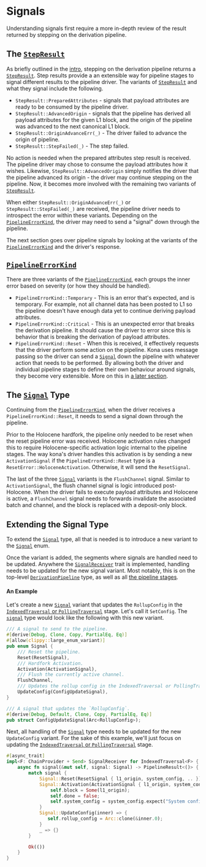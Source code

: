 # Signals

Understanding signals first require a more in-depth review of the result
returned by stepping on the derivation pipeline.


## The [`StepResult`][step-result]

As briefly outlined in the [intro](./intro.mdx), stepping on the derivation
pipeline returns a [`StepResult`][step-result]. Step results provide a
an extensible way for pipeline stages to signal different results to the
pipeline driver. The variants of [`StepResult`][step-result] and what they
signal include the following.

- `StepResult::PreparedAttributes` - signals that payload attributes are
   ready to be consumed by the pipeline driver.
- `StepResult::AdvancedOrigin` - signals that the pipeline has derived all
   payload attributes for the given L1 block, and the origin of the pipeline
   was advanced to the next canonical L1 block.
- `StepResult::OriginAdvanceErr(_)` - The driver failed to advance the
   origin of pipeline.
- `StepResult::StepFailed(_)` - The step failed.

No action is needed when the prepared attributes step result is received.
The pipeline driver may chose to consume the payload attributes how it
wishes. Likewise, `StepResult::AdvancedOrigin` simply notifies the driver
that the pipeline advanced its origin - the driver may continue stepping
on the pipeline. Now, it becomes more involved with the remaining two
variants of [`StepResult`][step-result].

When either `StepResult::OriginAdvanceErr(_)` or `StepResult::StepFailed(_)`
are received, the pipeline driver needs to introspect the error within these
variants. Depending on the [`PipelineErrorKind`][error-kind], the driver may
need to send a "signal" down through the pipeline.

The next section goes over pipeline signals by looking at the variants of
the [`PipelineErrorKind`][error-kind] and the driver's response.


## [`PipelineErrorKind`][error-kind]

There are three variants of the [`PipelineErrorKind`][error-kind], each
groups the inner error based on severity (or how they should be handled).

- `PipelineErrorKind::Temporary` - This is an error that's expected, and
   is temporary. For example, not all channel data has been posted to L1
   so the pipeline doesn't have enough data yet to continue deriving
   payload attributes.
- `PipelineErrorKind::Critical` - This is an unexpected error that breaks
   the derivation pipeline. It should cause the driver to error since this
   is behavior that is breaking the derivation of payload attributes.
- `PipelineErrorKind::Reset` - When this is received, it effectively
   requests that the driver perform some action on the pipeline. Kona
   uses message passing so the driver can send a [`Signal`][signal] down
   the pipeline with whatever action that needs to be performed. By
   allowing both the driver and individual pipeline stages to define their
   own behaviour around signals, they become very extensible. More on this
   in [a later section](#extending-the-signal-type).


## The [`Signal`][signal] Type

Continuing from the [`PipelineErrorKind`][error-kind], when the driver
receives a `PipelineErrorKind::Reset`, it needs to send a signal down
through the pipeline.

Prior to the Holocene hardfork, the pipeline only needed to be reset
when the reset pipeline error was received. Holocene activation rules
changed this to require Holocene-specific activation logic internal to
the pipeline stages. The way kona's driver handles this activation is
by sending a new `ActivationSignal` if the `PipelineErrorKind::Reset`
type is a `ResetError::HoloceneActivation`. Otherwise, it will send the
`ResetSignal`.

The last of the three [`Signal`][signal] variants is the `FlushChannel`
signal. Similar to `ActivationSignal`, the flush channel signal is logic
introduced post-Holocene. When the driver fails to execute payload
attributes and Holocene is active, a `FlushChannel` signal needs to
forwards invalidate the associated batch and channel, and the block
is replaced with a deposit-only block.


## Extending the Signal Type

To extend the [`Signal`][signal] type, all that is needed is to introduce
a new variant to the [`Signal`][signal] enum.

Once the variant is added, the segments where signals are handled need to
be updated. Anywhere the [`SignalReceiver`][receiver] trait is
implemented, handling needs to be updated for the new signal variant. Most
notably, this is on the top-level [`DerivationPipeline`][dp] type, as well
as all [the pipeline stages][stages].

#### An Example

Let's create a new [`Signal`][signal] variant that updates the `RollupConfig`
in the [`IndexedTraversal` or `PollingTraversal`][traversal] stage. Let's call it `SetConfig`.
The [`signal`][signal] type would look like the following with this new
variant.

```rust
/// A signal to send to the pipeline.
#[derive(Debug, Clone, Copy, PartialEq, Eq)]
#[allow(clippy::large_enum_variant)]
pub enum Signal {
    /// Reset the pipeline.
    Reset(ResetSignal),
    /// Hardfork Activation.
    Activation(ActivationSignal),
    /// Flush the currently active channel.
    FlushChannel,
    /// Updates the rollup config in the IndexedTraversal or PollingTraversal stage.
    UpdateConfig(ConfigUpdateSignal),
}

/// A signal that updates the `RollupConfig`.
#[derive(Debug, Default, Clone, Copy, PartialEq, Eq)]
pub struct ConfigUpdateSignal(Arc<RollupConfig>);
```

Next, all handling of the [`Signal`][signal] type needs to be updated for
the new `UpdateConfig` variant. For the sake of this example, we'll just
focus on updating the [`IndexedTraversal` or `PollingTraversal`][traversal] stage.

```rust
#[async_trait]
impl<F: ChainProvider + Send> SignalReceiver for IndexedTraversal<F> {
    async fn signal(&mut self, signal: Signal) -> PipelineResult<()> {
        match signal {
            Signal::Reset(ResetSignal { l1_origin, system_config, .. }) |
            Signal::Activation(ActivationSignal { l1_origin, system_config, .. }) => {
                self.block = Some(l1_origin);
                self.done = false;
                self.system_config = system_config.expect("System config must be provided.");
            }
            Signal::UpdateConfig(inner) => {
               self.rollup_config = Arc::clone(&inner.0);
            }
            _ => {}
        }

        Ok(())
    }
}
```



[traversal]: https://docs.rs/kona-derive/latest/kona_derive/struct.IndexedTraversal.html
[dp]: https://docs.rs/kona-derive/latest/kona_derive/struct.DerivationPipeline.html
[stages]: https://docs.rs/kona-derive/latest/kona_derive/stages/index.html
[receiver]: https://docs.rs/kona-derive/latest/kona_derive/traits/trait.SignalReceiver.html
[signal]: https://docs.rs/kona-derive/latest/kona_derive/traits/enum.Signal.html
[error-kind]: https://docs.rs/kona-derive/latest/kona_derive/errors/enum.PipelineErrorKind.html
[step-result]: https://docs.rs/kona-derive/latest/kona_derive/traits/enum.StepResult.html
